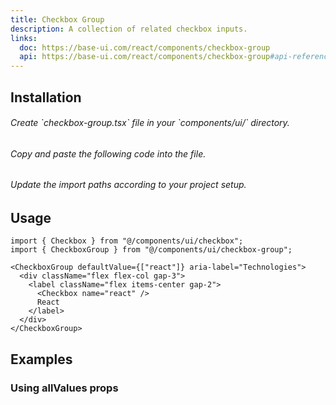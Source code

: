 ```yaml
---
title: Checkbox Group
description: A collection of related checkbox inputs.
links:
  doc: https://base-ui.com/react/components/checkbox-group
  api: https://base-ui.com/react/components/checkbox-group#api-reference
---
```


<ComponentViewer name="checkbox-group-demo"/>

## Installation

<Stepper totalSteps={3}>
  <Step stepNumber={1}>
    <h6>Create `checkbox-group.tsx` file in your `components/ui/` directory.</h6>
  </Step>
  <Step stepNumber={2}>
    <h6>Copy and paste the following code into the file.</h6>
    <ComponentSource name="checkbox-group" />
  </Step>
  <Step stepNumber={3}>
    <h6>Update the import paths according to your project setup.</h6>
  </Step>
</Stepper>

## Usage

```tsx
import { Checkbox } from "@/components/ui/checkbox";
import { CheckboxGroup } from "@/components/ui/checkbox-group";
```

```tsx
<CheckboxGroup defaultValue={["react"]} aria-label="Technologies">
  <div className="flex flex-col gap-3">
    <label className="flex items-center gap-2">
      <Checkbox name="react" />
      React
    </label>
  </div>
</CheckboxGroup>
```

## Examples

### Using allValues props

<ComponentViewer className="mt-6" name="checkbox-group-2-demo"/>